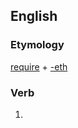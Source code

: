 ==English==

===Etymology===
[[require]] + [[-eth]]

===Verb===
{{infl|en|verb form}}

# {{archaic third-person singular of|require}}